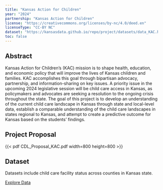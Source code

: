 ```yaml
---
title: "Kansas Action for Children"
year: "2024"
partnership: "Kansas Action for Children"
license: "https://creativecommons.org/licenses/by-nc/4.0/deed.en"
licenseType: "CC-BY NC"
dataset: "https://kansasdata.github.io/repo/project/datasets/data_KAC.html"
toc: false
---
```


## Abstract

Kansas Action for Children's (KAC) mission is to shape health, education, and economic policy that will improve the lives of Kansas children and families. KAC accomplishes this goal through bipartisan advocacy, partnership, and information-sharing on key issues. A priority issue in the upcoming 2024 legislative session will be child care access in Kansas, as policymakers and advocates are seeking a resolution to the ongoing crisis throughout the state. The goal of this project is to develop an understanding of the current child care landscape in Kansas through state and local-level data, establish a comparable understanding of the child care landscapes in states regional to Kansas, and attempt to create a predictive outcome for Kansas based on the students' findings.

## Project Proposal

{{< pdf CDL_Proposal_KAC.pdf width=800 height=800 >}}

## Dataset

Datasets include child care facility status across counties in Kansas state.

[Explore Data](../datasets/data_KAC.qmd)
